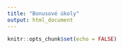 ```yaml
---
title: "Bonusové úkoly"
output: html_document
---
```


```r
knitr::opts_chunk$set(echo = FALSE)
```
